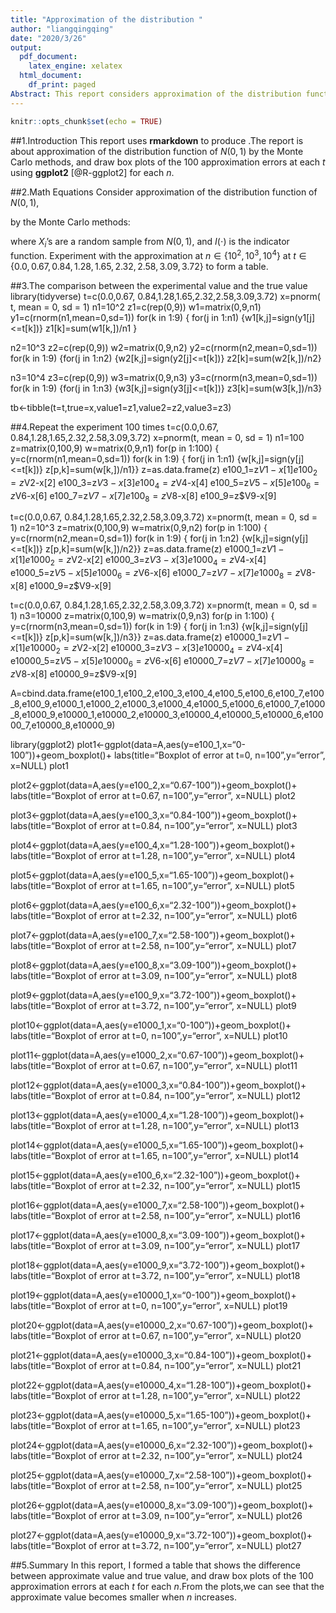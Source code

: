 ```yaml
---
title: "Approximation of the distribution "
author: "liangqingqing"
date: "2020/3/26"
output: 
  pdf_document: 
    latex_engine: xelatex 
  html_document:
    df_print: paged
Abstract: This report considers approximation of the distribution function of $N(0, 1)$ by the Monte Carlo methods.
---
```


```r
knitr::opts_chunk$set(echo = TRUE)
```

##1.Introduction
This report uses **rmarkdown** to produce .The report is about approximation of the distribution function of $N(0, 1)$ by the Monte Carlo methods, and draw box plots of the 100 approximation errors at each $t$ using **ggplot2** [@R-ggplot2] for each $n$.

##2.Math Equations
Consider approximation of the distribution function of $N(0,1)$,

\begin{equation}
\Phi(t) = \int_{-\infty}^t \frac{1}{\sqrt{2\pi}} e^{-y^2 / 2} dy,
\end{equation}

by the Monte Carlo methods:

\begin{equation}
\hat\Phi(t) = \frac{1}{n} \sum_{i=1}^n I(X_i \le t),
\end{equation}

where $X_i$'s are a random sample from $N(0, 1)$, and $I(\cdot)$ is
the indicator function. Experiment with the approximation at
$n \in \{10^2, 10^3, 10^4\}$ at
$t \in \{0.0, 0.67, 0.84, 1.28, 1.65, 2.32, 2.58, 3.09, 3.72\}$ to
form a table.

##3.The comparison between the experimental value and the true value
library(tidyverse)
t=c(0.0,0.67, 0.84,1.28,1.65,2.32,2.58,3.09,3.72)
x=pnorm( t, mean = 0, sd = 1)
n1=10^2
z1=c(rep(0,9))
w1=matrix(0,9,n1)
y1=c(rnorm(n1,mean=0,sd=1))
for(k in 1:9)
 {
 for(j in 1:n1)
 {w1[k,j]=sign(y1[j]<=t[k])}
 z1[k]=sum(w1[k,])/n1
 }

n2=10^3
z2=c(rep(0,9))
w2=matrix(0,9,n2)
y2=c(rnorm(n2,mean=0,sd=1))
for(k in 1:9)
 {for(j in 1:n2)
  {w2[k,j]=sign(y2[j]<=t[k])}
  z2[k]=sum(w2[k,])/n2}

n3=10^4
z3=c(rep(0,9))
w3=matrix(0,9,n3)
y3=c(rnorm(n3,mean=0,sd=1))
for(k in 1:9)
 {for(j in 1:n3)
  {w3[k,j]=sign(y3[j]<=t[k])}
  z3[k]=sum(w3[k,])/n3}

tb<-tibble(t=t,true=x,value1=z1,value2=z2,value3=z3)

##4.Repeat the experiment 100 times
t=c(0.0,0.67, 0.84,1.28,1.65,2.32,2.58,3.09,3.72)
x=pnorm(t, mean = 0, sd = 1)
n1=100
z=matrix(0,100,9)
w=matrix(0,9,n1)
for(p in 1:100)
{ y=c(rnorm(n1,mean=0,sd=1))
  for(k in 1:9)
   {
   for(j in 1:n1)
   {w[k,j]=sign(y[j]<=t[k])}
z[p,k]=sum(w[k,])/n1}}
z=as.data.frame(z)
e100_1=z$V1-x[1]
e100_2=z$V2-x[2]
e100_3=z$V3-x[3]
e100_4=z$V4-x[4]
e100_5=z$V5-x[5]
e100_6=z$V6-x[6]
e100_7=z$V7-x[7]
e100_8=z$V8-x[8]
e100_9=z$V9-x[9]

t=c(0.0,0.67, 0.84,1.28,1.65,2.32,2.58,3.09,3.72)
x=pnorm(t, mean = 0, sd = 1)
n2=10^3
z=matrix(0,100,9)
w=matrix(0,9,n2)
for(p in 1:100)
{ y=c(rnorm(n2,mean=0,sd=1))
  for(k in 1:9)
  {
   for(j in 1:n2)
  {w[k,j]=sign(y[j]<=t[k])}
z[p,k]=sum(w[k,])/n2}}
z=as.data.frame(z)
e1000_1=z$V1-x[1]
e1000_2=z$V2-x[2]
e1000_3=z$V3-x[3]
e1000_4=z$V4-x[4]
e1000_5=z$V5-x[5]
e1000_6=z$V6-x[6]
e1000_7=z$V7-x[7]
e1000_8=z$V8-x[8]
e1000_9=z$V9-x[9]

t=c(0.0,0.67, 0.84,1.28,1.65,2.32,2.58,3.09,3.72)
x=pnorm(t, mean = 0, sd = 1)
n3=10000
z=matrix(0,100,9)
w=matrix(0,9,n3)
for(p in 1:100)
{ y=c(rnorm(n3,mean=0,sd=1))
  for(k in 1:9)
   {
   for(j in 1:n3)
   {w[k,j]=sign(y[j]<=t[k])}
z[p,k]=sum(w[k,])/n3}}
z=as.data.frame(z)
e10000_1=z$V1-x[1]
e10000_2=z$V2-x[2]
e10000_3=z$V3-x[3]
e10000_4=z$V4-x[4]
e10000_5=z$V5-x[5]
e10000_6=z$V6-x[6]
e10000_7=z$V7-x[7]
e10000_8=z$V8-x[8]
e10000_9=z$V9-x[9]

A=cbind.data.frame(e100_1,e100_2,e100_3,e100_4,e100_5,e100_6,e100_7,e100_8,e100_9,e1000_1,e1000_2,e1000_3,e1000_4,e1000_5,e1000_6,e1000_7,e1000_8,e1000_9,e10000_1,e10000_2,e10000_3,e10000_4,e10000_5,e10000_6,e10000_7,e10000_8,e10000_9)

library(ggplot2)
plot1<-ggplot(data=A,aes(y=e100_1,x="0-100"))+geom_boxplot()+
    labs(title="Boxplot of error at t=0, n=100",y="error",
         x=NULL)
plot1

plot2<-ggplot(data=A,aes(y=e100_2,x="0.67-100"))+geom_boxplot()+
    labs(title="Boxplot of error at t=0.67, n=100",y="error",
         x=NULL)
plot2

plot3<-ggplot(data=A,aes(y=e100_3,x="0.84-100"))+geom_boxplot()+
    labs(title="Boxplot of error at t=0.84, n=100",y="error",
         x=NULL)
plot3

plot4<-ggplot(data=A,aes(y=e100_4,x="1.28-100"))+geom_boxplot()+
    labs(title="Boxplot of error at t=1.28, n=100",y="error",
         x=NULL)
plot4

plot5<-ggplot(data=A,aes(y=e100_5,x="1.65-100"))+geom_boxplot()+
    labs(title="Boxplot of error at t=1.65, n=100",y="error",
         x=NULL)
plot5

plot6<-ggplot(data=A,aes(y=e100_6,x="2.32-100"))+geom_boxplot()+
    labs(title="Boxplot of error at t=2.32, n=100",y="error",
         x=NULL)
plot6

plot7<-ggplot(data=A,aes(y=e100_7,x="2.58-100"))+geom_boxplot()+
    labs(title="Boxplot of error at t=2.58, n=100",y="error",
         x=NULL)
plot7

plot8<-ggplot(data=A,aes(y=e100_8,x="3.09-100"))+geom_boxplot()+
    labs(title="Boxplot of error at t=3.09, n=100",y="error",
         x=NULL)
plot8

plot9<-ggplot(data=A,aes(y=e100_9,x="3.72-100"))+geom_boxplot()+
    labs(title="Boxplot of error at t=3.72, n=100",y="error",
         x=NULL)
plot9

plot10<-ggplot(data=A,aes(y=e1000_1,x="0-100"))+geom_boxplot()+
    labs(title="Boxplot of error at t=0, n=100",y="error",
         x=NULL)
plot10

plot11<-ggplot(data=A,aes(y=e1000_2,x="0.67-100"))+geom_boxplot()+
    labs(title="Boxplot of error at t=0.67, n=100",y="error",
         x=NULL)
plot11

plot12<-ggplot(data=A,aes(y=e1000_3,x="0.84-100"))+geom_boxplot()+
    labs(title="Boxplot of error at t=0.84, n=100",y="error",
         x=NULL)
plot12

plot13<-ggplot(data=A,aes(y=e1000_4,x="1.28-100"))+geom_boxplot()+
    labs(title="Boxplot of error at t=1.28, n=100",y="error",
         x=NULL)
plot13

plot14<-ggplot(data=A,aes(y=e1000_5,x="1.65-100"))+geom_boxplot()+
    labs(title="Boxplot of error at t=1.65, n=100",y="error",
         x=NULL)
plot14

plot15<-ggplot(data=A,aes(y=e100_6,x="2.32-100"))+geom_boxplot()+
    labs(title="Boxplot of error at t=2.32, n=100",y="error",
         x=NULL)
plot15

plot16<-ggplot(data=A,aes(y=e1000_7,x="2.58-100"))+geom_boxplot()+
    labs(title="Boxplot of error at t=2.58, n=100",y="error",
         x=NULL)
plot16

plot17<-ggplot(data=A,aes(y=e1000_8,x="3.09-100"))+geom_boxplot()+
    labs(title="Boxplot of error at t=3.09, n=100",y="error",
         x=NULL)
plot17

plot18<-ggplot(data=A,aes(y=e1000_9,x="3.72-100"))+geom_boxplot()+
    labs(title="Boxplot of error at t=3.72, n=100",y="error",
         x=NULL)
plot18

plot19<-ggplot(data=A,aes(y=e10000_1,x="0-100"))+geom_boxplot()+
    labs(title="Boxplot of error at t=0, n=100",y="error",
         x=NULL)
plot19

plot20<-ggplot(data=A,aes(y=e10000_2,x="0.67-100"))+geom_boxplot()+
    labs(title="Boxplot of error at t=0.67, n=100",y="error",
         x=NULL)
plot20

plot21<-ggplot(data=A,aes(y=e10000_3,x="0.84-100"))+geom_boxplot()+
    labs(title="Boxplot of error at t=0.84, n=100",y="error",
         x=NULL)
plot21

plot22<-ggplot(data=A,aes(y=e10000_4,x="1.28-100"))+geom_boxplot()+
    labs(title="Boxplot of error at t=1.28, n=100",y="error",
         x=NULL)
plot22

plot23<-ggplot(data=A,aes(y=e10000_5,x="1.65-100"))+geom_boxplot()+
    labs(title="Boxplot of error at t=1.65, n=100",y="error",
         x=NULL)
plot23

plot24<-ggplot(data=A,aes(y=e10000_6,x="2.32-100"))+geom_boxplot()+
    labs(title="Boxplot of error at t=2.32, n=100",y="error",
         x=NULL)
plot24

plot25<-ggplot(data=A,aes(y=e10000_7,x="2.58-100"))+geom_boxplot()+
    labs(title="Boxplot of error at t=2.58, n=100",y="error",
         x=NULL)
plot25

plot26<-ggplot(data=A,aes(y=e10000_8,x="3.09-100"))+geom_boxplot()+
    labs(title="Boxplot of error at t=3.09, n=100",y="error",
         x=NULL)
plot26

plot27<-ggplot(data=A,aes(y=e10000_9,x="3.72-100"))+geom_boxplot()+
    labs(title="Boxplot of error at t=3.72, n=100",y="error",
         x=NULL)
plot27

##5.Summary
In this report, I formed a table that shows the difference between approximate value and true value, and draw box plots of the 100 approximation errors at each $t$ for each $n$.From the plots,we can see that the approximate value becomes smaller when $n$ increases. 